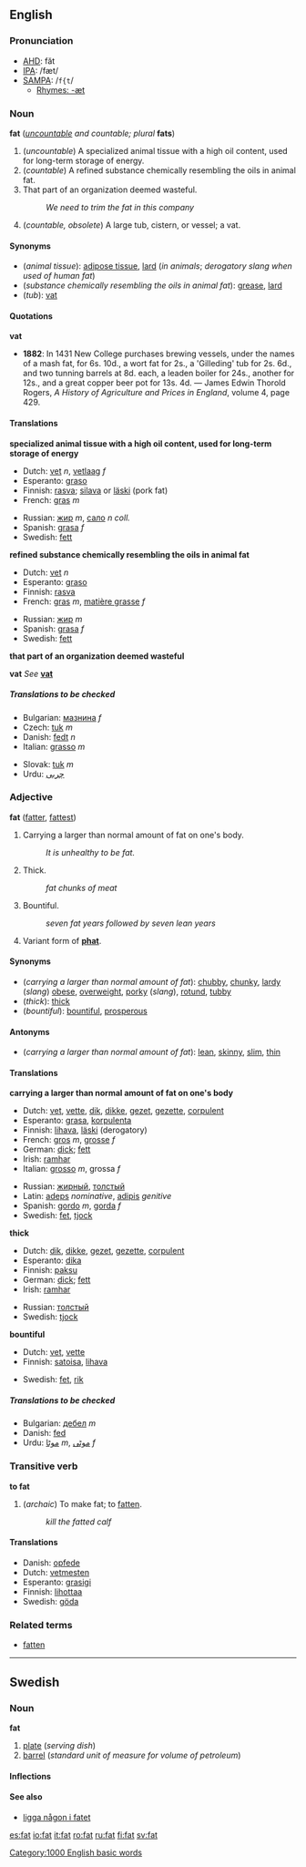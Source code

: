 ==English==
===Pronunciation===
*[[AHD]]: făt
*[[IPA]]: /fæt/
*[[SAMPA]]: /<tt>f{t</tt>/
**[[Rhymes:English:-æt|Rhymes: -æt]]

=== Noun ===
'''fat''' (''[[uncountable]] and countable; plural'' '''fats''')

#(''uncountable'') A specialized animal tissue with a high oil content, used for long-term storage of energy.
#(''countable'') A refined substance chemically resembling the oils in animal fat.
#That part of an organization deemed wasteful.
#:''We need to trim the fat in this company''
#(''countable, obsolete'') A large tub, cistern, or vessel; a vat.

====Synonyms====
*(''animal tissue''): [[adipose tissue]], [[lard]] (''in animals''; ''derogatory slang when used of human fat'')
*(''substance chemically resembling the oils in animal fat''): [[grease]], [[lard]]
*(''tub''): [[vat]]

====Quotations====

'''vat'''
*'''1882''': In 1431 New College purchases brewing vessels, under the names of a mash fat, for 6s. 10d., a wort fat for 2s., a 'Gilleding' tub for 2s. 6d., and two tunning barrels at 8d. each, a leaden boiler for 24s., another for 12s., and a great copper beer pot for 13s. 4d. &mdash; James Edwin Thorold Rogers, ''A History of Agriculture and Prices in England'', volume 4, page 429.

==== Translations ====

'''specialized animal tissue with a high oil content, used for long-term storage of energy'''
{{top}}
*Dutch: [[vet]] ''n'', [[vetlaag]] ''f''
*Esperanto: [[graso]]
*Finnish: [[rasva]]; [[silava]] or [[läski]] (pork fat)
*French: [[gras]] ''m''
{{mid}}
*Russian: [[жир]] ''m'', [[сало]] ''n coll.''
*Spanish: [[grasa]] ''f''
*Swedish: [[fett]]
{{bottom}}

'''refined substance chemically resembling the oils in animal fat'''
{{top}}
*Dutch: [[vet]] ''n''
*Esperanto: [[graso]]
*Finnish: [[rasva]]
*French: [[gras]] ''m'', [[matière grasse]] ''f''
{{mid}}
*Russian: [[жир]] ''m''
*Spanish: [[grasa]] ''f''
*Swedish: [[fett]]
{{bottom}}

'''that part of an organization deemed wasteful'''
{{top}}
{{mid}}
{{bottom}}

'''vat'''
''See'' '''[[vat]]'''

=====Translations to be checked=====
<!--Remove this section once all of the translations below have been moved into the tables above.-->
{{checktrans}}

*Bulgarian: [[мазнина]] ''f''
*Czech: [[tuk]] ''m''
*Danish: [[fedt]] ''n''
*Italian: [[grasso]] ''m''

*Slovak: [[tuk]] ''m''
*Urdu: [[چربى]]

=== Adjective ===
'''fat''' ([[fatter]], [[fattest]])

#Carrying a larger than normal amount of fat on one's body.
#:''It is unhealthy to be fat.''
#Thick.
#:''fat chunks of meat''
#Bountiful.
#:''seven fat years followed by seven lean years''
#Variant form of '''[[phat]]'''.

==== Synonyms ====
*(''carrying a larger than normal amount of fat''): [[chubby]], [[chunky]], [[lardy]] (''slang'') [[obese]], [[overweight]], [[porky]] (''slang''), [[rotund]], [[tubby]]
*(''thick''): [[thick]]
*(''bountiful''): [[bountiful]], [[prosperous]]

==== Antonyms ====
*(''carrying a larger than normal amount of fat''): [[lean]], [[skinny]], [[slim]], [[thin]]

==== Translations ====

'''carrying a larger than normal amount of fat on one's body'''
{{top}}
*Dutch: [[vet]], [[vette]], [[dik]], [[dikke]], [[gezet]], [[gezette]], [[corpulent]]
*Esperanto: [[grasa]], [[korpulenta]]
*Finnish: [[lihava]], [[läski]] (derogatory)
*French: [[gros]] ''m'', [[grosse]] ''f''
*German: [[dick#German|dick]]; [[fett]]
*Irish: [[ramhar]]
*Italian: [[grosso]] ''m'', grossa ''f''
{{mid}}
*Russian: [[жирный]], [[толстый]]
*Latin: [[adeps]] ''nominative'', [[adipis]] ''genitive''
*Spanish: [[gordo]] ''m'', [[gorda]] ''f''
*Swedish: [[fet]], [[tjock]]
{{bottom}}

'''thick'''
{{top}}
*Dutch: [[dik]], [[dikke]], [[gezet]], [[gezette]], [[corpulent]]
*Esperanto: [[dika]]
*Finnish: [[paksu]]
*German: [[dick#German|dick]]; [[fett]]
*Irish: [[ramhar]]
{{mid}}
*Russian: [[толстый]]
*Swedish: [[tjock]]
{{bottom}}

'''bountiful'''
{{top}}
*Dutch: [[vet]], [[vette]]
*Finnish: [[satoisa]], [[lihava]]
{{mid}}
*Swedish: [[fet]], [[rik]]
{{bottom}}

=====Translations to be checked=====
<!--Remove this section once all of the translations below have been moved into the tables above.-->
{{checktrans}}

*Bulgarian: [[дебел]] ''m''
*Danish: [[fed#Danish|fed]]
*Urdu: [[موٹا]] ''m'', [[موٹى]] ''f''

=== Transitive verb===
'''to fat'''

#(''archaic'') To make fat; to [[fatten]].
#:''kill the fatted calf''

====Translations====
*Danish: [[opfede]]
*Dutch: [[vetmesten]]
*Esperanto: [[grasigi]]
*Finnish: [[lihottaa]]
*Swedish: [[göda]]

===Related terms===
*[[fatten]]

----
==Swedish==
===Noun===
'''fat''' 
#[[plate]] (''serving dish'')
#[[barrel]] (''standard unit of measure for volume of petroleum'')

====Inflections====
{{sv-noun|gender=Neuter|fat|fatet|fat|faten|fats|fatets|fats|fatens}}

====See also====
*[[ligga någon i fatet]]

[[Category:1000 English basic words]]

[[es:fat]]
[[io:fat]]
[[it:fat]]
[[ro:fat]]
[[ru:fat]]
[[fi:fat]]
[[sv:fat]]